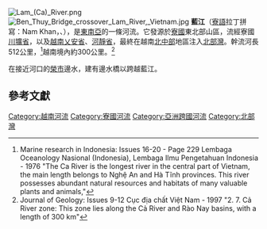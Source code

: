 [[Image:Lam_(Ca)_River.png|thumbnail]]
[[File:Ben_Thuy_Bridge_crossover_Lam_River,_Vietnam.jpg|thumb]]
'''藍江'''（[[寮語|寮語]]拉丁拼寫：Nam Khan，{{lang-vi|Sông Cả/瀧哿}}、{{lang|vi|Sông Lam/瀧藍}}），是[[東南亞|東南亞]]的一條河流。它發源於[[寮國|寮國]]東北部山區，流經寮國[[川壙省|川壙省]]，以及[[越南|越南]][[乂安省|乂安省]]、[[河靜省|河靜省]]，最終在越南[[北中部|北中部]]地區注入[[北部灣|北部灣]]。幹流河長512公里，<ref>Marine research in Indonesia: Issues 16-20 - Page 229 Lembaga Oceanology Nasional (Indonesia), Lembaga Ilmu Pengetahuan Indonesia - 1976 "The Ca River is the longest river in the central part of Vietnam, the main length belongs to Nghệ An and Hà Tĩnh provinces. This river possesses abundant natural resources and habitats of many valuable plants and animals,"</ref>越南境內約300公里。<ref>Journal of Geology: Issues 9-12 Cục địa chất Việt Nam - 1997 "2. 7. Cả River zone: This zone lies along the Cả River and Rào Nay basins, with a length of 300 km"</ref> 

在接近河口的[[榮市|榮市]]邊水，建有邊水橋以跨越藍江。

==參考文獻==
{{reflist}}

{{coord|18.7600|N|105.7600|E|source:wikidata|display=title}}

[[Category:越南河流|Category:越南河流]]
[[Category:寮國河流|Category:寮國河流]]
[[Category:亞洲跨國河流|Category:亞洲跨國河流]]
[[Category:北部灣|Category:北部灣]]